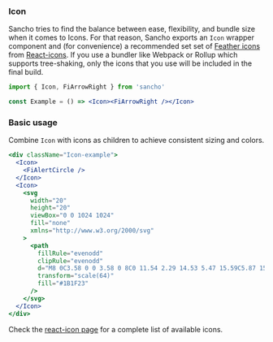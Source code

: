 
<Nav title="Icon" />
<SEO title="Icon" />

<Container>
<Article sidebar={[
  { id: 'Icon', name: 'Icon' },
  { id: 'Basic usage', name: 'Basic usage' }
]}>

# Icon

Sancho tries to find the balance between ease, flexibility, and bundle size when it comes to Icons. For that reason, Sancho
exports an `Icon` wrapper component and (for convenience) a recommended set set of [Feather icons](https://feathericons.com/)
from [React-icons](https://github.com/react-icons/react-icons). If you use a bundler like Webpack
or Rollup which supports tree-shaking, only the icons that you use will be included in
the final build.

```.jsx
import { Icon, FiArrowRight } from 'sancho'

const Example = () => <Icon><FiArrowRight /></Icon>
```

### Basic usage

Combine `Icon` with icons as children to achieve consistent sizing and colors.

```jsx
<div className="Icon-example">
  <Icon>
    <FiAlertCircle />
  </Icon>
  <Icon>
    <svg
      width="20"
      height="20"
      viewBox="0 0 1024 1024"
      fill="none"
      xmlns="http://www.w3.org/2000/svg"
    >
      <path
        fillRule="evenodd"
        clipRule="evenodd"
        d="M8 0C3.58 0 0 3.58 0 8C0 11.54 2.29 14.53 5.47 15.59C5.87 15.66 6.02 15.42 6.02 15.21C6.02 15.02 6.01 14.39 6.01 13.72C4 14.09 3.48 13.23 3.32 12.78C3.23 12.55 2.84 11.84 2.5 11.65C2.22 11.5 1.82 11.13 2.49 11.12C3.12 11.11 3.57 11.7 3.72 11.94C4.44 13.15 5.59 12.81 6.05 12.6C6.12 12.08 6.33 11.73 6.56 11.53C4.78 11.33 2.92 10.64 2.92 7.58C2.92 6.71 3.23 5.99 3.74 5.43C3.66 5.23 3.38 4.41 3.82 3.31C3.82 3.31 4.49 3.1 6.02 4.13C6.66 3.95 7.34 3.86 8.02 3.86C8.7 3.86 9.38 3.95 10.02 4.13C11.55 3.09 12.22 3.31 12.22 3.31C12.66 4.41 12.38 5.23 12.3 5.43C12.81 5.99 13.12 6.7 13.12 7.58C13.12 10.65 11.25 11.33 9.47 11.53C9.76 11.78 10.01 12.26 10.01 13.01C10.01 14.08 10 14.94 10 15.21C10 15.42 10.15 15.67 10.55 15.59C13.71 14.53 16 11.53 16 8C16 3.58 12.42 0 8 0Z"
        transform="scale(64)"
        fill="#1B1F23"
      />
    </svg>
  </Icon>
</div>
```

Check the [react-icon page](https://react-icons.netlify.com/#/icons/fi) for a complete list of available
icons.

</Article>
</Container>
